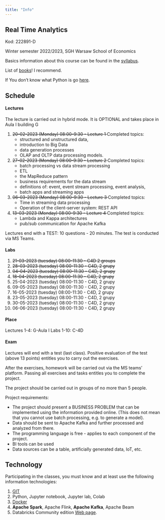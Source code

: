 ```yaml
---
title: "Info"
---
```


## Real Time Analytics 

Kod: 222891-D

Winter semester 2022/2023,
SGH Warsaw School of Economics


Basics information about this course can be found in the [syllabus](/sylabus).

List of [books](/books)! I recommend.

If You don't know what Python is go [here](/info).

## Schedule

#### Lectures

The lecture is carried out in hybrid mode.
It is OPTIONAL and takes place in Aula I building G

1. <del>20-02-2023 (Monday) 08:00-9:30 - Lecture 1</del>
    Completed topics:
    - structured and unstructured data, 
    - introduction to Big Data
    - data generation processes
    - OLAP and OLTP data processing models.

2. <del>27-02-2023 (Monday) 08:00-9:30 - Lecture 2</del>
    Completed topics:
    - batch processing vs data stream processing
    - ETL
    - the MapReduce pattern
    - business requirements for the data stream
    - definitions of: event, event stream processing, event analysis,
    - batch apps and streaming apps
3. <del>06-03-2023 (Monday) 08:00-9:30 - Lecture 3</del>
    Completed topics:
    - Time in streaming data processing
    - Operation of the client-server system: REST API
4. <del>13-03-2023 (Monday) 08:00-9:30 - Lecture 4</del>
    Completed topics: 
    - Lambda and Kappa architectures
    - pub/sub communication for Apache Kafka

Lectures end with a TEST: 10 questions - 20 minutes.
The test is conducted via MS Teams.

#### Labs

1. <del>21-03-2023 (tuesday) 08:00-11:30 - C4D 2 groups</del>
2. <del>28-03-2023 (tuesday) 08:00-11:30 - C4D, 2 grupy</del>
3. <del>04-04-2023 (tuesday) 08:00-11:30 - C4D, 2 grupy </del>
4. <del>18-04-2023 (tuesday) 08:00-11:30 - C4D, 2 grupy </del>
5. 25-04-2023 (tuesday) 08:00-11:30 - C4D, 2 grupy 
6. 09-05-2023 (tuesday) 08:00-11:30 - C4D, 2 grupy 
7. 16-05-2023 (tuesday) 08:00-11:30 - C4D, 2 grupy 
8. 23-05-2023 (tuesday) 08:00-11:30 - C4D, 2 grupy 
9. 30-05-2023 (tuesday) 08:00-11:30 - C4D, 2 grupy
10. 06-06-2023 (tuesday) 08:00-11:30 - C4D, 2 grupy 

#### Place

Lectures 1-4: G-Aula I
Labs 1-10: C-4D

#### Exam

Lectures will end with a test (last class).
Positive evaluation of the test (above 13 points) entitles you to carry out the exercises.

After the exercises, homework will be carried out via the MS teams' platform.
Passing all exercises and tasks entitles you to complete the project.

The project should be carried out in groups of no more than 5 people.

Project requirements:

- The project should present a BUSINESS PROBLEM that can be implemented using the information provided online. (This does not mean that you cannot use batch processing, e.g. to generate a model).
- Data should be sent to Apache Kafka and further processed and analyzed from there.
- The programming language is free - applies to each component of the project.
- BI tools can be used
- Data sources can be a table, artificially generated data, IoT, etc.

## Technology

Participating in the classes, you must know and at least use the following information technologies:

1. [GIT](https://sebkaz-teaching.github.io/RTA_2023EN/info/) 
2. Python, Jupyter notebook, Jupyter lab, Colab
3. [Docker](https://sebkaz-teaching.github.io/RTA_2023EN/info/)
4. **Apache Spark**, Apache Flink, **Apache Kafka**, Apache Beam
5. Databricks Community edition [Web page](https://community.cloud.databricks.com/login.html).